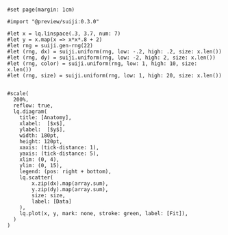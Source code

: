 ```typ render

#set page(margin: 1cm)

#import "@preview/suiji:0.3.0"

#let x = lq.linspace(.3, 3.7, num: 7)
#let y = x.map(x => x*x*.8 + 2)
#let rng = suiji.gen-rng(22)
#let (rng, dx) = suiji.uniform(rng, low: -.2, high: .2, size: x.len())
#let (rng, dy) = suiji.uniform(rng, low: -2, high: 2, size: x.len())
#let (rng, color) = suiji.uniform(rng, low: 1, high: 10, size: x.len())
#let (rng, size) = suiji.uniform(rng, low: 1, high: 20, size: x.len())


#scale(
  200%, 
  reflow: true, 
  lq.diagram(
    title: [Anatomy],
    xlabel:  [$x$],
    ylabel:  [$y$],
    width: 180pt,
    height: 120pt,
    xaxis: (tick-distance: 1),
    yaxis: (tick-distance: 5),
    xlim: (0, 4),
    ylim: (0, 15),
    legend: (pos: right + bottom),
    lq.scatter(
        x.zip(dx).map(array.sum),
        y.zip(dy).map(array.sum),
        size: size,
        label: [Data]
    ),
    lq.plot(x, y, mark: none, stroke: green, label: [Fit]),
  )
)
```